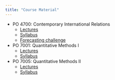 ```yaml
---
title: "Course Material"
---
```


- PO 4700: Contemporary International Relations
     - [Lectures](PO4700_lectures.html)
     - [Syllabus](PO4700/PO4700_syllabus.pdf)
     - [Forecasting challenge](https://docs.google.com/forms/d/e/1FAIpQLSfeq3e0QvCBG6wYMcdgn2KgoK72fHO2wFAtRQpbEKeCSDQG5Q/viewform?c=0&w=1)

- PO 7001: Quantitative Methods I
     - [Lectures](PO7001/)
     - [Syllabus](PO7001/PO7001_Syllabus_Chadefaux.pdf)

- PO 7005: Quantitative Methods II
     - [Lectures](PO7005/)
     - [Syllabus](PO7005/Syllabus_PO7005_Chadefaux.pdf)
